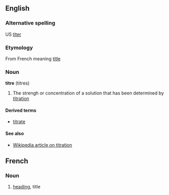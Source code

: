 ==English==

===Alternative spelling===
US [[titer]]

===Etymology===
From French meaning [[title]]

===Noun===
'''titre''' (titres)
#The strengh or concentration of a solution that has been determined by [[titration]]

====Derived terms====
*[[titrate]]

====See also====
*[[w:titration|Wikipedia article on titration]]

==French==

===Noun===
#[[heading]], title
